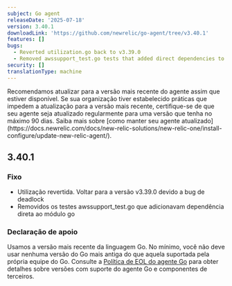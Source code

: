 ```yaml
---
subject: Go agent
releaseDate: '2025-07-18'
version: 3.40.1
downloadLink: 'https://github.com/newrelic/go-agent/tree/v3.40.1'
features: []
bugs:
  - Reverted utilization.go back to v3.39.0
  - Removed awssupport_test.go tests that added direct dependencies to go module
security: []
translationType: machine
---
```


<Callout variant="important">
  Recomendamos atualizar para a versão mais recente do agente assim que estiver disponível. Se sua organização tiver estabelecido práticas que impedem a atualização para a versão mais recente, certifique-se de que seu agente seja atualizado regularmente para uma versão que tenha no máximo 90 dias. Saiba mais sobre [como manter seu agente atualizado](https://docs.newrelic.com/docs/new-relic-solutions/new-relic-one/install-configure/update-new-relic-agent/).
</Callout>

## 3.40.1

### Fixo

* Utilização revertida. Voltar para a versão v3.39.0 devido a bug de deadlock
* Removidos os testes awssupport\_test.go que adicionavam dependência direta ao módulo go

### Declaração de apoio

Usamos a versão mais recente da linguagem Go. No mínimo, você não deve usar nenhuma versão do Go mais antiga do que aquela suportada pela própria equipe do Go. Consulte a [Política de EOL do agente Go](/docs/apm/agents/go-agent/get-started/go-agent-eol-policy) para obter detalhes sobre versões com suporte do agente Go e componentes de terceiros.